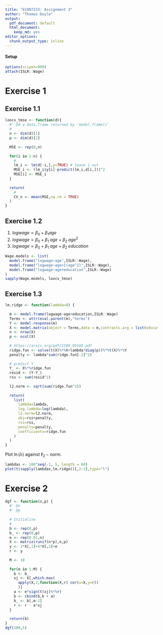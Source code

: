```yaml
---
title: "ECON7333: Assignment 3"
author: "Thomas Doyle"
output:
  pdf_document: default
  html_document: 
    keep_md: yes
editor_options:
  chunk_output_type: inline
---
```


#### Setup

```r
options(scipen=999)
attach(ISLR::Wage)
```

# Exercise 1

## Exercise 1.1

```r

loocv_tmse <- function(d){
  #' @d a data.frame returned by `model.frame()`
  #
  n <- dim(d)[1]
  p <- dim(d)[2]
  
  MSE <- rep(0,n)
  
  for(i in 1:n) {
    #
    lm_i <- lm(d[-i,],y=TRUE) # leave i out
    MSE_i <- (lm_i$y[i]-predict(lm_i,d[i,]))^2
    MSE[i] <- MSE_i
  }
  
  return(
    # 
    CV_n <- mean(MSE,na.rm = TRUE)
  )
}

```

## Exercise 1.2

1. $logwage=\beta_0+\beta_1 age$
2. $logwage=\beta_0+\beta_1\;age + \beta_2\; age^2$
3. $logwage=\beta_0+\beta_1\;age + \beta_2\; education$

```r
Wage.models <- list(
  model.frame("logwage~age",ISLR::Wage),
  model.frame("logwage~age+I(age^2)",ISLR::Wage),
  model.frame("logwage~age+education",ISLR::Wage)
)
sapply(Wage.models, loocv_tmse)
```

## Exercise 1.3


```r

lm.ridge <- function(lambda=0) {
  
  m <- model.frame(logwage~age+education,ISLR::Wage)
  Terms <- attr(eval.parent(m),"terms")
  Y <- model.response(m)
  X <- model.matrix(object = Terms,data = m,contrasts.arg = list(education="contr.treatment"))
  n <- nrow(X)
  p <- ncol(X)
  
  # https://arxiv.org/pdf/1509.09169.pdf
  ridge.fun <- solve(t(X)%*%X+lambda*diag(p))%*%t(X)%*%Y
  penalty <- lambda*sum(ridge.fun[-1]^2)
  
  # predict Y
  Y_ <- X%*%ridge.fun
  resid <- (Y-Y_) 
  rss <- sum(resid^2)
  
  l2.norm <- sqrt(sum(ridge.fun^2))
  
  return(
    list(
      lambda=lambda,
      log.lambda=log(lambda),
      l2.norm=l2.norm,
      obj=rss+penalty,
      rss=rss,
      penalty=penalty,
      coefficients=ridge.fun
    )
  )
}

```

Plot $\ln(\lambda)$ against $\ell_2-norm$.

```r
lambdas <- 100^seq(-1, 5, length = 60)
plot(t(sapply(lambdas,lm.ridge))[,2:3],type="l")
```


# Exercise 2

```r

dgf <- function(n,p) {
  #' @n 
  #' @p
  
  # Initialise
  # 
  b <- rep(0,p)
  b_ <- rep(0,p)
  e <- rep(0.01,n)
  X <- matrix(runif(n*p),n,p)
  y <- 2*X[,1]+4*X[,2]+e
  r <- y
  
  M <- 10
  
  for(m in 1:M) {
    b <- b_
    xj <- X[,which.max(
      apply(X,2,function(X,r) cor(x=X,y=r))
      )]
    a <- e*sign(t(xj)%*%r)
    b <- cbind(b,b + a)
    b_ <- b[,m-1]
    r <- r - a*xj
  }
  
  return(b)
}
dgf(100,5)

```